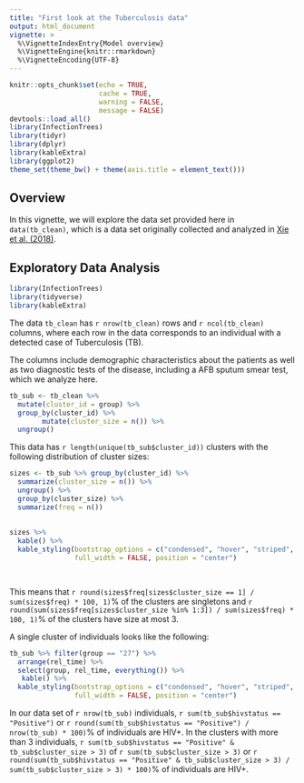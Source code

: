 ```yaml
---
title: "First look at the Tuberculosis data"
output: html_document
vignette: >
  %\VignetteIndexEntry{Model overview}
  %\VignetteEngine{knitr::rmarkdown}
  %\VignetteEncoding{UTF-8}
---
```


```r
knitr::opts_chunk$set(echo = TRUE,
                      cache = TRUE,
                      warning = FALSE,
                      message = FALSE)
devtools::load_all()
library(InfectionTrees)
library(tidyr)
library(dplyr)
library(kableExtra)
library(ggplot2)
theme_set(theme_bw() + theme(axis.title = element_text()))
```


##  Overview


In this vignette, we will explore the data set provided here in `data(tb_clean)`, which is a data set originally collected and analyzed in [Xie et al. (2018)](https://academic.oup.com/cid/article-abstract/67/11/1653/4984625).


## Exploratory Data Analysis


```r
library(InfectionTrees)
library(tidyverse)
library(kableExtra)

```


The data `tb_clean` has `r nrow(tb_clean)` rows and `r ncol(tb_clean)` columns, where each row in the data corresponds to an individual with a detected case of Tuberculosis (TB).

The columns include demographic characteristics about the patients as well as two diagnostic tests of the disease, including a AFB sputum smear test, which we analyze here.


```r
tb_sub <- tb_clean %>%
  mutate(cluster_id = group) %>%
  group_by(cluster_id) %>%
        mutate(cluster_size = n()) %>%
  ungroup()

```



This data has `r length(unique(tb_sub$cluster_id))` clusters with the following distribution of cluster sizes:


```r
sizes <- tb_sub %>% group_by(cluster_id) %>%
  summarize(cluster_size = n()) %>% 
  ungroup() %>%
  group_by(cluster_size) %>%
  summarize(freq = n()) 
  
  
sizes %>%
  kable() %>%
  kable_styling(bootstrap_options = c("condensed", "hover", "striped", "responsive"),
                full_width = FALSE, position = "center")

                    
```


This means that `r round(sizes$freq[sizes$cluster_size == 1] / sum(sizes$freq) * 100, 1)`% of the clusters are singletons and `r round(sum(sizes$freq[sizes$cluster_size %in% 1:3]) / sum(sizes$freq) * 100, 1)`% of the clusters have size at most 3.

A single cluster of individuals looks like the following:

```r
tb_sub %>% filter(group == "27") %>%
  arrange(rel_time) %>%
  select(group, rel_time, everything()) %>%
   kable() %>%
  kable_styling(bootstrap_options = c("condensed", "hover", "striped", "responsive"),
                full_width = FALSE, position = "center")
```


In our data set of `r nrow(tb_sub)` individuals, `r sum(tb_sub$hivstatus == "Positive")` or `r round(sum(tb_sub$hivstatus == "Positive") / nrow(tb_sub) * 100)`% of individuals are HIV+.  In the clusters with more than 3 individuals, `r sum(tb_sub$hivstatus == "Positive" & tb_sub$cluster_size > 3)` of `r sum(tb_sub$cluster_size > 3)` or `r round(sum(tb_sub$hivstatus == "Positive" & tb_sub$cluster_size > 3) / sum(tb_sub$cluster_size > 3) * 100)`% of individuals are HIV+. 
